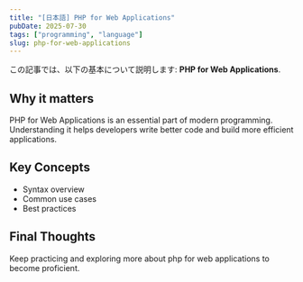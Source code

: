 ```yaml
---
title: "[日本語] PHP for Web Applications"
pubDate: 2025-07-30
tags: ["programming", "language"]
slug: php-for-web-applications
---
```


この記事では、以下の基本について説明します: **PHP for Web Applications**.

## Why it matters

PHP for Web Applications is an essential part of modern programming. Understanding it helps developers write better code and build more efficient applications.

## Key Concepts

- Syntax overview
- Common use cases
- Best practices

## Final Thoughts

Keep practicing and exploring more about php for web applications to become proficient.
